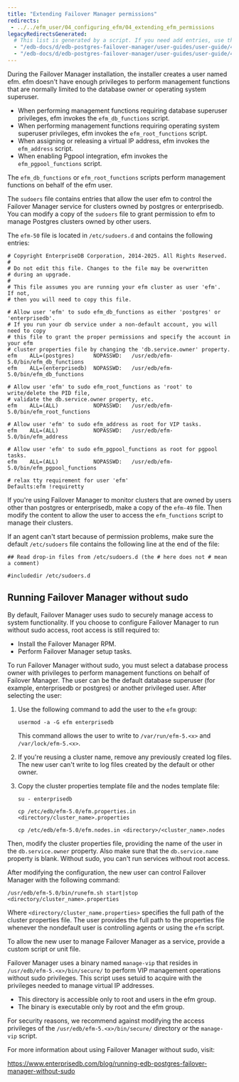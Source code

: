 ```yaml
---
title: "Extending Failover Manager permissions"
redirects:
 - ../../efm_user/04_configuring_efm/04_extending_efm_permissions
legacyRedirectsGenerated:
  # This list is generated by a script. If you need add entries, use the `legacyRedirects` key.
  - "/edb-docs/d/edb-postgres-failover-manager/user-guides/user-guide/4.0/extending_efm_permissions.html"
  - "/edb-docs/d/edb-postgres-failover-manager/user-guides/user-guide/4.1/extending_efm_permissions.html"
---
```


<div id="extending_efm_permissions" class="registered_link"></div>

During the Failover Manager installation, the installer creates a user named efm. efm doesn't have enough privileges to perform management functions that are normally limited to the database owner or operating system superuser.

-   When performing management functions requiring database superuser privileges, efm invokes the `efm_db_functions` script.
-   When performing management functions requiring operating system superuser privileges, efm invokes the `efm_root_functions` script.
-   When assigning or releasing a virtual IP address, efm invokes the `efm_address` script.
-   When enabling Pgpool integration, efm invokes the `efm_pgpool_functions` script.

The `efm_db_functions` or `efm_root_functions` scripts perform management functions on behalf of the efm user.

The `sudoers` file contains entries that allow the user efm to control the Failover Manager service for clusters owned by postgres or enterprisedb. You can modify a copy of the `sudoers` file to grant permission to efm to manage Postgres clusters owned by other users.

The `efm-50` file is located in `/etc/sudoers.d` and contains the following entries:

```text
# Copyright EnterpriseDB Corporation, 2014-2025. All Rights Reserved.
#
# Do not edit this file. Changes to the file may be overwritten
# during an upgrade.
#
# This file assumes you are running your efm cluster as user 'efm'.  If not,
# then you will need to copy this file.

# Allow user 'efm' to sudo efm_db_functions as either 'postgres' or 'enterprisedb'.
# If you run your db service under a non-default account, you will need to copy
# this file to grant the proper permissions and specify the account in your efm
# cluster properties file by changing the 'db.service.owner' property.
efm    ALL=(postgres)      NOPASSWD:   /usr/edb/efm-5.0/bin/efm_db_functions
efm    ALL=(enterprisedb)  NOPASSWD:   /usr/edb/efm-5.0/bin/efm_db_functions

# Allow user 'efm' to sudo efm_root_functions as 'root' to write/delete the PID file,
# validate the db.service.owner property, etc.
efm    ALL=(ALL)           NOPASSWD:   /usr/edb/efm-5.0/bin/efm_root_functions

# Allow user 'efm' to sudo efm_address as root for VIP tasks.
efm    ALL=(ALL)           NOPASSWD:   /usr/edb/efm-5.0/bin/efm_address

# Allow user 'efm' to sudo efm_pgpool_functions as root for pgpool tasks.
efm    ALL=(ALL)           NOPASSWD:   /usr/edb/efm-5.0/bin/efm_pgpool_functions

# relax tty requirement for user 'efm'
Defaults:efm !requiretty
```

If you're using Failover Manager to monitor clusters that are owned by users other than postgres or enterprisedb, make a copy of the `efm-49` file. Then modify the content to allow the user to access the `efm_functions` script to manage their clusters.

If an agent can't start because of permission problems, make sure the default `/etc/sudoers` file contains the following line at the end of the file:

```text
## Read drop-in files from /etc/sudoers.d (the # here does not # mean a comment)

#includedir /etc/sudoers.d
```

<div id="running_efm_without_sudo" class="registered_link"></div>

## Running Failover Manager without sudo

By default, Failover Manager uses sudo to securely manage access to system functionality. If you choose to configure Failover Manager to run without sudo access, root access is still required to:

-   Install the Failover Manager RPM.
-   Perform Failover Manager setup tasks.

To run Failover Manager without sudo, you must select a database process owner with privileges to perform management functions on behalf of Failover Manager. The user can be the default database superuser (for example, enterprisedb or postgres) or another privileged user. After selecting the user:

1.  Use the following command to add the user to the `efm` group:

    ```shell
    usermod -a -G efm enterprisedb
    ```

    This command allows the user to write to `/var/run/efm-5.<x>` and `/var/lock/efm-5.<x>`.

2.  If you're reusing a cluster name, remove any previously created log files. The new user can't write to log files created by the default or other owner.

3.  Copy the cluster properties template file and the nodes template file:

    ```shell
    su - enterprisedb

    cp /etc/edb/efm-5.0/efm.properties.in <directory/cluster_name>.properties

    cp /etc/edb/efm-5.0/efm.nodes.in <directory>/<cluster_name>.nodes
    ```

Then, modify the cluster properties file, providing the name of the user in the `db.service.owner` property. Also make sure that the `db.service.name` property is blank. Without sudo, you can't run services without root access.

After modifying the configuration, the new user can control Failover Manager with the following command:

```shell
/usr/edb/efm-5.0/bin/runefm.sh start|stop <directory/cluster_name>.properties
```

Where `<directory/cluster_name.properties>` specifies the full path of the cluster properties file. The user provides the full path to the properties file whenever the nondefault user is controlling agents or using the `efm` script.

To allow the new user to manage Failover Manager as a service, provide a custom script or unit file.

Failover Manager uses a binary named `manage-vip` that resides in `/usr/edb/efm-5.<x>/bin/secure/` to perform VIP management operations without sudo privileges. This script uses setuid to acquire with the privileges needed to manage virtual IP addresses.

-   This directory is accessible only to root and users in the efm group.
-   The binary is executable only by root and the efm group.

For security reasons, we recommend against modifying the access privileges of the `/usr/edb/efm-5.<x>/bin/secure/` directory or the `manage-vip` script.

For more information about using Failover Manager without sudo, visit:

<https://www.enterprisedb.com/blog/running-edb-postgres-failover-manager-without-sudo>
